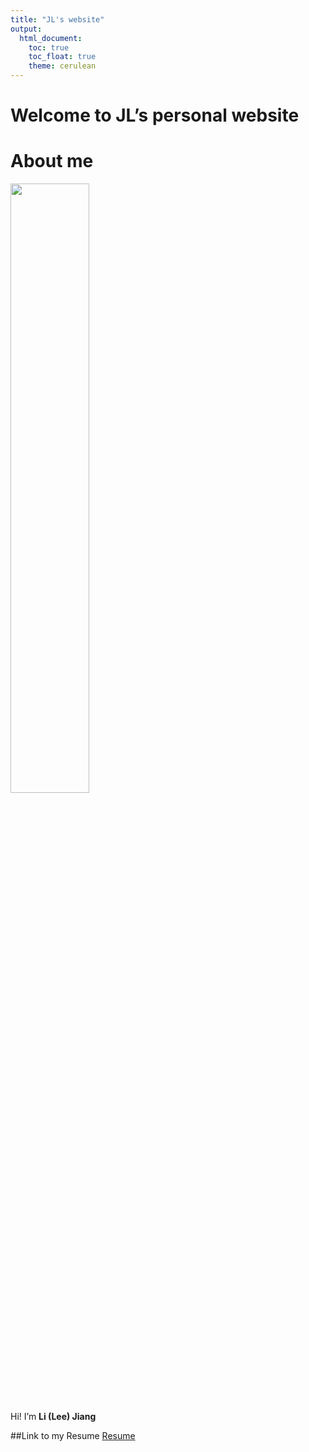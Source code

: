 ```yaml
---
title: "JL's website"
output: 
  html_document:
    toc: true
    toc_float: true
    theme: cerulean
---
```

# Welcome to JL's personal website

# About me
<img src="image/image.jpg" style = "width:50%">
 
Hi! I’m **Li (Lee) Jiang**

##Link to my Resume
[Resume](resume.html)